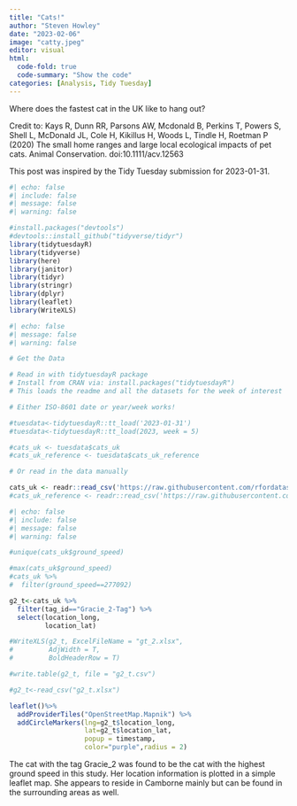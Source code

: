 ```yaml
---
title: "Cats!"
author: "Steven Howley"
date: "2023-02-06"
image: "catty.jpeg"
editor: visual 
html:
  code-fold: true
  code-summary: "Show the code"
categories: [Analysis, Tidy Tuesday]
---
```

Where does the fastest cat in the UK like to hang out?


Credit to: Kays R, Dunn RR, Parsons AW, Mcdonald B, Perkins T, Powers S, Shell L, McDonald JL, Cole H, Kikillus H, Woods L, Tindle H, Roetman P (2020) The small home ranges and large local ecological impacts of pet cats. Animal Conservation. doi:10.1111/acv.12563

This post was inspired by the Tidy Tuesday submission for 2023-01-31.

```r
#| echo: false
#| include: false
#| message: false
#| warning: false

#install.packages("devtools")
#devtools::install_github("tidyverse/tidyr")
library(tidytuesdayR)
library(tidyverse)
library(here)
library(janitor)
library(tidyr)
library(stringr)
library(dplyr)
library(leaflet)
library(WriteXLS)
```

```r
#| echo: false
#| message: false
#| warning: false

# Get the Data

# Read in with tidytuesdayR package 
# Install from CRAN via: install.packages("tidytuesdayR")
# This loads the readme and all the datasets for the week of interest

# Either ISO-8601 date or year/week works!

#tuesdata<-tidytuesdayR::tt_load('2023-01-31')
#tuesdata<-tidytuesdayR::tt_load(2023, week = 5)

#cats_uk <- tuesdata$cats_uk
#cats_uk_reference <- tuesdata$cats_uk_reference

# Or read in the data manually

cats_uk <- readr::read_csv('https://raw.githubusercontent.com/rfordatascience/tidytuesday/master/data/2023/2023-01-31/cats_uk.csv')
#cats_uk_reference <- readr::read_csv('https://raw.githubusercontent.com/rfordatascience/tidytuesday/master/data/2023/2023-01-31/cats_uk_reference.csv')
```

```r
#| echo: false
#| include: false
#| message: false
#| warning: false

#unique(cats_uk$ground_speed)

#max(cats_uk$ground_speed)
#cats_uk %>%
#  filter(ground_speed==277092)

g2_t<-cats_uk %>%
  filter(tag_id=="Gracie_2-Tag") %>%
  select(location_long,
         location_lat)

#WriteXLS(g2_t, ExcelFileName = "gt_2.xlsx",
#         AdjWidth = T,
#         BoldHeaderRow = T)

#write.table(g2_t, file = "g2_t.csv")

#g2_t<-read_csv("g2_t.xlsx")
```

```r
leaflet()%>% 
  addProviderTiles("OpenStreetMap.Mapnik") %>% 
  addCircleMarkers(lng=g2_t$location_long,
                   lat=g2_t$location_lat,
                   popup = timestamp,
                   color="purple",radius = 2)
```

The cat with the tag Gracie_2 was found to be the cat with the highest ground speed in this study. Her location information is plotted in a simple leaflet map. She appears to reside in Camborne mainly but can be found in the surrounding areas as well.